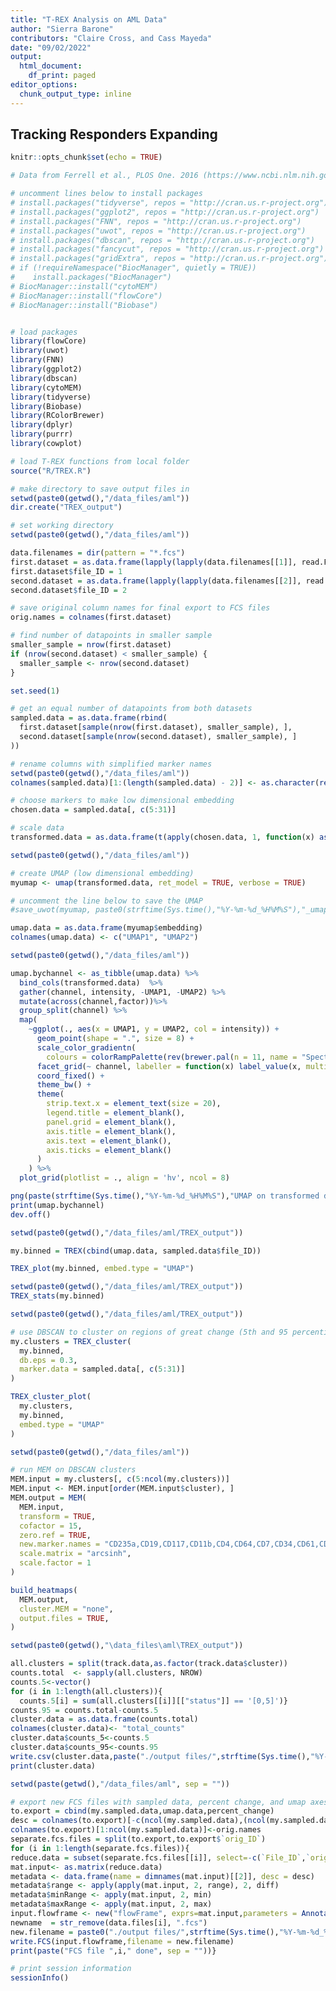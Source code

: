 ```yaml
---
title: "T-REX Analysis on AML Data"
author: "Sierra Barone"
contributors: "Claire Cross, and Cass Mayeda"
date: "09/02/2022"
output:
  html_document:
    df_print: paged
editor_options:
  chunk_output_type: inline
---
```


## Tracking Responders Expanding 

```r
knitr::opts_chunk$set(echo = TRUE)

# Data from Ferrell et al., PLOS One. 2016 (https://www.ncbi.nlm.nih.gov/pmc/articles/PMC4830605/)

# uncomment lines below to install packages
# install.packages("tidyverse", repos = "http://cran.us.r-project.org")
# install.packages("ggplot2", repos = "http://cran.us.r-project.org")
# install.packages("FNN", repos = "http://cran.us.r-project.org")
# install.packages("uwot", repos = "http://cran.us.r-project.org")
# install.packages("dbscan", repos = "http://cran.us.r-project.org")
# install.packages("fancycut", repos = "http://cran.us.r-project.org")
# install.packages("gridExtra", repos = "http://cran.us.r-project.org")
# if (!requireNamespace("BiocManager", quietly = TRUE))
#    install.packages("BiocManager")
# BiocManager::install("cytoMEM")
# BiocManager::install("flowCore")
# BiocManager::install("Biobase")


# load packages
library(flowCore)
library(uwot)
library(FNN)
library(ggplot2)
library(dbscan)
library(cytoMEM)
library(tidyverse)
library(Biobase)
library(RColorBrewer)
library(dplyr)
library(purrr)
library(cowplot)

# load T-REX functions from local folder 
source("R/TREX.R")

# make directory to save output files in 
setwd(paste0(getwd(),"/data_files/aml"))
dir.create("TREX_output")
```

```r
# set working directory 
setwd(paste0(getwd(),"/data_files/aml"))

data.filenames = dir(pattern = "*.fcs")
first.dataset = as.data.frame(lapply(lapply(data.filenames[[1]], read.FCS), exprs))
first.dataset$file_ID = 1
second.dataset = as.data.frame(lapply(lapply(data.filenames[[2]], read.FCS), exprs))
second.dataset$file_ID = 2

# save original column names for final export to FCS files 
orig.names = colnames(first.dataset)
```

```r
# find number of datapoints in smaller sample 
smaller_sample = nrow(first.dataset) 
if (nrow(second.dataset) < smaller_sample) { 
  smaller_sample <- nrow(second.dataset) 
}

set.seed(1)

# get an equal number of datapoints from both datasets 
sampled.data = as.data.frame(rbind(
  first.dataset[sample(nrow(first.dataset), smaller_sample), ], 
  second.dataset[sample(nrow(second.dataset), smaller_sample), ]
))

# rename columns with simplified marker names
setwd(paste0(getwd(),"/data_files/aml"))
colnames(sampled.data)[1:(length(sampled.data) - 2)] <- as.character(read.FCS(data.files[[1]])@parameters@data[["desc"]])
```

```r
# choose markers to make low dimensional embedding 
chosen.data = sampled.data[, c(5:31)]

# scale data 
transformed.data = as.data.frame(t(apply(chosen.data, 1, function(x) asinh(x/15))))
```

```r
setwd(paste0(getwd(),"/data_files/aml"))

# create UMAP (low dimensional embedding)
myumap <- umap(transformed.data, ret_model = TRUE, verbose = TRUE)

# uncomment the line below to save the UMAP 
#save_uwot(myumap, paste0(strftime(Sys.time(),"%Y-%m-%d_%H%M%S"),"_umap_model_results"))

umap.data = as.data.frame(myumap$embedding)
colnames(umap.data) <- c("UMAP1", "UMAP2")
```

```r
setwd(paste0(getwd(),"/data_files/aml"))

umap.bychannel <- as_tibble(umap.data) %>%
  bind_cols(transformed.data)  %>%
  gather(channel, intensity, -UMAP1, -UMAP2) %>%
  mutate(across(channel,factor))%>%
  group_split(channel) %>%
  map(
    ~ggplot(., aes(x = UMAP1, y = UMAP2, col = intensity)) +
      geom_point(shape = ".", size = 8) +
      scale_color_gradientn(
        colours = colorRampPalette(rev(brewer.pal(n = 11, name = "Spectral")))(5)) +
      facet_grid(~ channel, labeller = function(x) label_value(x, multi_line = FALSE)) +
      coord_fixed() +
      theme_bw() +
      theme(
        strip.text.x = element_text(size = 20),
        legend.title = element_blank(),
        panel.grid = element_blank(),
        axis.title = element_blank(),
        axis.text = element_blank(),
        axis.ticks = element_blank()
      )
    ) %>%
  plot_grid(plotlist = ., align = 'hv', ncol = 8)

png(paste(strftime(Sys.time(),"%Y-%m-%d_%H%M%S"),"UMAP on transformed data.png"),height = 2000,width = 4000)
print(umap.bychannel)
dev.off()
```

```r
setwd(paste0(getwd(),"/data_files/aml/TREX_output"))

my.binned = TREX(cbind(umap.data, sampled.data$file_ID))

TREX_plot(my.binned, embed.type = "UMAP")
```

```r
setwd(paste0(getwd(),"/data_files/aml/TREX_output"))
TREX_stats(my.binned)
```

```r
setwd(paste0(getwd(),"/data_files/aml/TREX_output"))

# use DBSCAN to cluster on regions of great change (5th and 95 percentiles of change)
my.clusters = TREX_cluster(
  my.binned,
  db.eps = 0.3,
  marker.data = sampled.data[, c(5:31)]
)

TREX_cluster_plot(
  my.clusters,
  my.binned,
  embed.type = "UMAP"
)
```

```r
setwd(paste0(getwd(),"/data_files/aml"))

# run MEM on DBSCAN clusters
MEM.input = my.clusters[, c(5:ncol(my.clusters))]
MEM.input <- MEM.input[order(MEM.input$cluster), ]
MEM.output = MEM(
  MEM.input, 
  transform = TRUE, 
  cofactor = 15,
  zero.ref = TRUE, 
  new.marker.names = "CD235a,CD19,CD117,CD11b,CD4,CD64,CD7,CD34,CD61,CD123,CD13,CD62L,CD45,CD183,CD33,CD11c,CD14,CD15,CD16,CD24,CD38,CD25,CD3,CD185,HLA-DR,CD184,CD56", 
  scale.matrix = "arcsinh",
  scale.factor = 1
)

build_heatmaps(
  MEM.output, 
  cluster.MEM = "none",
  output.files = TRUE, 
)

```

```r
setwd(paste0(getwd(),"\data_files\aml\TREX_output"))

all.clusters = split(track.data,as.factor(track.data$cluster))
counts.total  <- sapply(all.clusters, NROW)
counts.5<-vector()
for (i in 1:length(all.clusters)){
  counts.5[i] = sum(all.clusters[[i]][["status"]] == '[0,5]')}
counts.95 = counts.total-counts.5
cluster.data = as.data.frame(counts.total)
colnames(cluster.data)<- "total_counts"
cluster.data$counts_5<-counts.5
cluster.data$counts_95<-counts.95
write.csv(cluster.data,paste("./output files/",strftime(Sys.time(),"%Y-%m-%d_%H%M%S")," DBSCAN_cluster_percentiles_counts_MEM.csv",sep =""))
print(cluster.data)
```

```r
setwd(paste(getwd(),"/data_files/aml", sep = ""))

# export new FCS files with sampled data, percent change, and umap axes
to.export = cbind(my.sampled.data,umap.data,percent_change)
desc = colnames(to.export)[-c(ncol(my.sampled.data),(ncol(my.sampled.data)-1))]
colnames(to.export)[1:ncol(my.sampled.data)]<-orig.names
separate.fcs.files = split(to.export,to.export$`orig_ID`)
for (i in 1:length(separate.fcs.files)){
reduce.data = subset(separate.fcs.files[[i]], select=-c(`File_ID`,`orig_ID`))
mat.input<- as.matrix(reduce.data)
metadata <- data.frame(name = dimnames(mat.input)[[2]], desc = desc)
metadata$range <- apply(apply(mat.input, 2, range), 2, diff)
metadata$minRange <- apply(mat.input, 2, min)
metadata$maxRange <- apply(mat.input, 2, max)
input.flowframe <- new("flowFrame", exprs=mat.input,parameters = AnnotatedDataFrame(metadata))  
newname  = str_remove(data.files[i], ".fcs")
new.filename = paste0("./output files/",strftime(Sys.time(),"%Y-%m-%d_%H%M%S"),"_",newname,"_T-REX.fcs",sep="")
write.FCS(input.flowframe,filename = new.filename)
print(paste("FCS file ",i," done", sep = ""))}

# print session information
sessionInfo()
```
